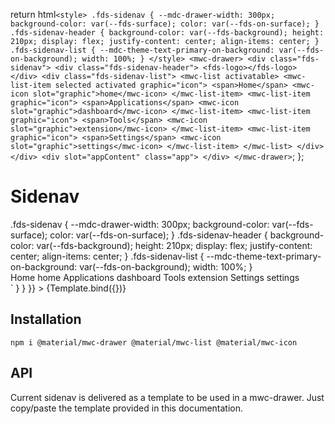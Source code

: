 

<Meta
  title="Components/Sidenav"
/>

  return html`<style>
    .fds-sidenav {
      --mdc-drawer-width: 300px;
      background-color: var(--fds-surface);
      color: var(--fds-on-surface);
    }
    .fds-sidenav-header {
      background-color: var(--fds-background);
      height: 210px;
      display: flex;
      justify-content: center;
      align-items: center;
    }
    .fds-sidenav-list {
      --mdc-theme-text-primary-on-background: var(--fds-on-background);
      width: 100%;
    }
  </style>
  <mwc-drawer>
    <div class="fds-sidenav">
      <div class="fds-sidenav-header">
        <fds-logo></fds-logo>
      </div>
      <div class="fds-sidenav-list">
        <mwc-list activatable>
          <mwc-list-item selected activated graphic="icon">
            <span>Home</span>
            <mwc-icon slot="graphic">home</mwc-icon>
          </mwc-list-item>
          <mwc-list-item graphic="icon">
            <span>Applications</span>
            <mwc-icon slot="graphic">dashboard</mwc-icon>
          </mwc-list-item>
          <mwc-list-item graphic="icon">
            <span>Tools</span>
            <mwc-icon slot="graphic">extension</mwc-icon>
          </mwc-list-item>
          <mwc-list-item graphic="icon">
            <span>Settings</span>
            <mwc-icon slot="graphic">settings</mwc-icon>
          </mwc-list-item>
        </mwc-list>
      </div>
    </div>
    <div slot="appContent" class="app">
    </div>
  </mwc-drawer>`;
};

# Sidenav

<Canvas>
  <Story
    name="Default"
    parameters={{
      docs: {
        source: {
          code: `<style>
  .fds-sidenav {
    --mdc-drawer-width: 300px;
    background-color: var(--fds-surface);
    color: var(--fds-on-surface);
  }
  .fds-sidenav-header {
    background-color: var(--fds-background);
    height: 210px;
    display: flex;
    justify-content: center;
    align-items: center;
  }
  .fds-sidenav-list {
    --mdc-theme-text-primary-on-background: var(--fds-on-background);
    width: 100%;
  }
</style>
<mwc-drawer>
  <div class="fds-sidenav">
    <div class="fds-sidenav-header">
      <fds-logo></fds-logo>
    </div>
    <div class="fds-sidenav-list">
      <mwc-list activatable>
        <mwc-list-item selected activated graphic="icon">
          <span>Home</span>
          <mwc-icon slot="graphic">home</mwc-icon>
        </mwc-list-item>
        <mwc-list-item graphic="icon">
          <span>Applications</span>
          <mwc-icon slot="graphic">dashboard</mwc-icon>
        </mwc-list-item>
        <mwc-list-item graphic="icon">
          <span>Tools</span>
          <mwc-icon slot="graphic">extension</mwc-icon>
        </mwc-list-item>
        <mwc-list-item graphic="icon">
          <span>Settings</span>
          <mwc-icon slot="graphic">settings</mwc-icon>
        </mwc-list-item>
      </mwc-list>
    </div>
  </div>
  <div slot="appContent" class="app">
  </div>
</mwc-drawer>`
        }
      }
    }}
  >
    {Template.bind({})}
  </Story>
</Canvas>

## Installation

```
npm i @material/mwc-drawer @material/mwc-list @material/mwc-icon

```

## API

Current sidenav is delivered as a template to be used in a mwc-drawer.
Just copy/paste the template provided in this documentation.

